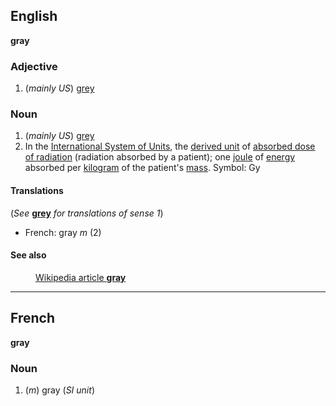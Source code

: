 ==English==
'''gray'''

===Adjective===

#(''mainly US'') [[grey]]

===Noun===

#(''mainly US'') [[grey]]
#In the [[International System of Units]], the [[derived unit]] of [[absorbed dose of radiation]] (radiation absorbed by a patient); one [[joule]] of [[energy]] absorbed per [[kilogram]] of the patient's [[mass]].  Symbol: Gy

====Translations====

(''See'' '''[[grey]]''' ''for translations of sense 1'')

*French: gray ''m'' (2)

====See also====
:[[en:gray_(unit)|Wikipedia article '''gray''']]

----
==French==
'''gray'''

===Noun===

#(''m'') gray (''SI unit'')